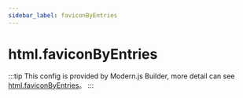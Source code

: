 ```yaml
---
sidebar_label: faviconByEntries
---
```


# html.faviconByEntries

:::tip
This config is provided by Modern.js Builder, more detail can see [html.faviconByEntries](https://modernjs.dev/builder/en/api/config-html.html#htmlfaviconbyentries)。
:::


<Main />
